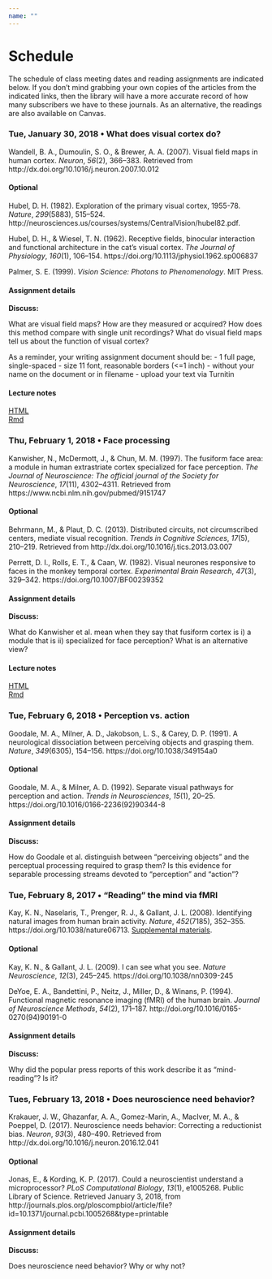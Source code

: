 ```yaml
---
name: ""
---
```


# Schedule

The schedule of class meeting dates and reading assignments are indicated below. 
If you don't mind grabbing your own copies of the articles from the indicated links, then the library will have a more accurate record of how many subscribers we have to these journals. 
As an alternative, the readings are also available on Canvas.

### Tue, January 30, 2018 • What does visual cortex do?

Wandell, B. A., Dumoulin, S. O., & Brewer, A. A. (2007). Visual field maps in human cortex. *Neuron*, *56*(2), 366–383. Retrieved from http://dx.doi.org/10.1016/j.neuron.2007.10.012

#### Optional

Hubel, D. H. (1982). Exploration of the primary visual cortex, 1955-78. *Nature*, *299*(5883), 515–524. http://neurosciences.us/courses/systems/CentralVision/hubel82.pdf.

Hubel, D. H., & Wiesel, T. N. (1962). Receptive fields, binocular interaction and functional architecture in the cat’s visual cortex. *The Journal of Physiology*, *160*(1), 106–154. https://doi.org/10.1113/jphysiol.1962.sp006837

Palmer, S. E. (1999). *Vision Science: Photons to Phenomenology*. MIT Press.

#### Assignment details

**Discuss:**

What are visual field maps? How are they measured or acquired? How does this method compare with single unit recordings? What do visual field maps tell us about the function of visual cortex?

As a reminder, your writing assignment document should be:
- 1 full page, single-spaced
- size 11 font, reasonable borders (<=1 inch)
- without your name on the document or in filename
- upload your text via Turnitin

#### Lecture notes

[HTML](slides/neuro-521-2018-01-30.html)</br>
[Rmd](slides/neuro-521-2018-01-30.Rmd)

### Thu, February 1, 2018 • Face processing

Kanwisher, N., McDermott, J., & Chun, M. M. (1997). The fusiform face area: a module in human extrastriate cortex specialized for face perception. *The Journal of Neuroscience: The official journal of the Society for Neuroscience*, *17*(11), 4302–4311. Retrieved from https://www.ncbi.nlm.nih.gov/pubmed/9151747

#### Optional

Behrmann, M., & Plaut, D. C. (2013). Distributed circuits, not circumscribed centers, mediate visual recognition. *Trends in Cognitive Sciences*, *17*(5), 210–219. Retrieved from http://dx.doi.org/10.1016/j.tics.2013.03.007

Perrett, D. I., Rolls, E. T., & Caan, W. (1982). Visual neurones responsive to faces in the monkey temporal cortex. *Experimental Brain Research*, *47*(3), 329–342. https://doi.org/10.1007/BF00239352

#### Assignment details

**Discuss:**

What do Kanwisher et al. mean when they say that fusiform cortex is i) a module that is ii) specialized for face perception? What is an alternative view?

#### Lecture notes

[HTML](slides/neuro-521-2018-02-01.html)</br>
[Rmd](slides/neuro-521-2018-02-01.Rmd)

### Tue, February 6, 2018 • Perception vs. action

Goodale, M. A., Milner, A. D., Jakobson, L. S., & Carey, D. P. (1991). A neurological dissociation between perceiving objects and grasping them. *Nature*, *349*(6305), 154–156. https://doi.org/10.1038/349154a0

#### Optional

Goodale, M. A., & Milner, A. D. (1992). Separate visual pathways for perception and action. *Trends in Neurosciences*, *15*(1), 20–25. https://doi.org/10.1016/0166-2236(92)90344-8

#### Assignment details

**Discuss:**

How do Goodale et al. distinguish between "perceiving objects" and the perceptual processing required to grasp them? Is this evidence for separable processing streams devoted to "perception" and "action"?


<!-- #### Lecture notes -->

<!-- [html](lecture-notes/2017-02-23.html)</br> -->
<!-- [Rmd](lecture-notes/2017-02-23.Rmd) -->

### Tue, February 8, 2017 • "Reading" the mind via fMRI

Kay, K. N., Naselaris, T., Prenger, R. J., & Gallant, J. L. (2008). Identifying natural images from human brain activity. *Nature*, *452*(7185), 352–355. https://doi.org/10.1038/nature06713. [Supplemental materials](http://www.nature.com/nature/journal/v452/n7185/extref/nature06713-s1.pdf).

#### Optional

Kay, K. N., & Gallant, J. L. (2009). I can see what you see. *Nature Neuroscience*, *12*(3), 245–245. https://doi.org/10.1038/nn0309-245

DeYoe, E. A., Bandettini, P., Neitz, J., Miller, D., & Winans, P. (1994). Functional magnetic resonance imaging (fMRI) of the human brain. *Journal of Neuroscience Methods*, *54*(2), 171–187. http://doi.org/10.1016/0165-0270(94)90191-0

#### Assignment details

**Discuss:**

Why did the popular press reports of this work describe it as "mind-reading"? Is it?

<!-- #### Lecture notes -->

<!-- [html](lecture-notes/2017-02-28.html)</br> -->
<!-- [Rmd](lecture-notes/2017-02-28.Rmd) -->

### Tues, February 13, 2018 • Does neuroscience need behavior?

Krakauer, J. W., Ghazanfar, A. A., Gomez-Marin, A., MacIver, M. A., & Poeppel, D. (2017). Neuroscience needs behavior: Correcting a reductionist bias. *Neuron*, *93*(3), 480–490. Retrieved from http://dx.doi.org/10.1016/j.neuron.2016.12.041

#### Optional

Jonas, E., & Kording, K. P. (2017). Could a neuroscientist understand a microprocessor? *PLoS Computational Biology*, *13*(1), e1005268. Public Library of Science. Retrieved January 3, 2018, from http://journals.plos.org/ploscompbiol/article/file?id=10.1371/journal.pcbi.1005268&type=printable

#### Assignment details

**Discuss:**

Does neuroscience need behavior? Why or why not?

<!-- #### Lecture notes -->

<!-- [html](lecture-notes/2017-02-28.html)</br> -->
<!-- [Rmd](lecture-notes/2017-02-28.Rmd) -->
